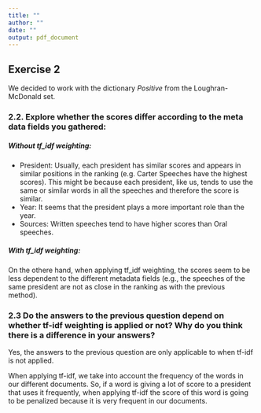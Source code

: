 ```yaml
---
title: ""
author: ""
date: ""
output: pdf_document
---
```


## Exercise 2

We decided to work with the dictionary *Positive* from the Loughran-McDonald set. 


### 2.2. Explore whether the scores differ according to the meta data fields you gathered:

##### Without tf_idf weighting:
* President: Usually, each president has similar scores and appears in similar positions in the ranking (e.g. Carter Speeches have the highest scores).  This might be because each president, like us, tends to use the same or similar words in all the speeches and therefore the score is similar. 
* Year: It seems that the president plays a more important role than the year. 
* Sources: Written speeches tend to have higher scores than Oral speeches.

##### With tf_idf weighting: 

On the othere hand, when applying tf_idf weighting, the scores seem to be less dependent to the different metadata fields (e.g., the speeches of the same president are not as close in the ranking as with the previous method).


### 2.3 Do the answers to the previous question depend on whether tf-idf weighting is applied or not? Why do you think there is a difference in your answers? 

Yes, the answers to the previous question are only applicable to when tf-idf is not applied. 

When applying tf-idf, we take into account the frequency of the words in our different documents. So, if a word is giving a lot of score to a president that uses it frequently, when applying tf-idf the score of this word is going to be penalized because it is very frequent in our documents. 


